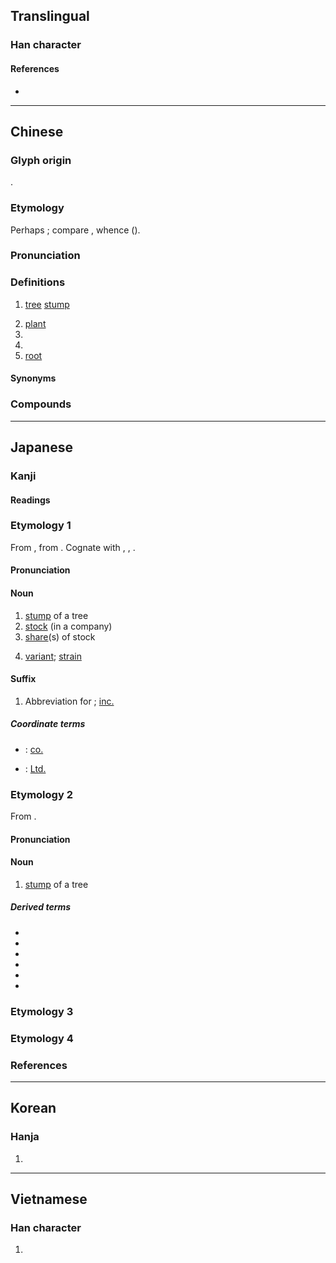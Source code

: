 {{character info}}
==Translingual==
{{Han stroke|[[File:株 - U+0682A - KanjiVG stroke order.svg]]}}

===Han character===
{{Han char|rn=75|rad=木|as=06|sn=10|four=45990|canj=DHJD|ids=⿰木朱}}

====References====
* {{Han ref|kx=0523.110|dkj=14723|dj=0911.090|hdz=21199.100|uh=682A|ud=26666|bh=AEE8|bd=44776}}

----

==Chinese==
{{zh-forms}}

===Glyph origin===
{{Han etym}}
{{Han compound|木|朱|ls=psc|c1=s|c2=p|t1=tree}}.

===Etymology===
Perhaps {{der|zh|aav}}; compare {{cog|mkh-pro|*ɟhooʔ||tree; wood}}, whence {{cog|mnw|ဆု}} ({{zh-ref|Schuessler, 2007}}).

===Pronunciation===
{{zh-pron
|m=zhū
|c=zyu1
|mn=xm,qz,tw:tu/zz,twv:ti/xm,qz,tw:chu
|mn-t=du1/zu1
|mn-t_note=du1 - vernacular; zu1 - literary
|mc=y
|oc=y
|ma=
|cat=n,cls
}}

===Definitions===
{{zh-hanzi}}

# [[tree]] [[stump]]
#: {{zh-x|守株待兔|{{q|literally}} to watch a '''tree stump''' waiting for a rabbit}}
# [[plant]]
# {{zh-classifier|[[plant]]s}}
# {{zh-classifier|[[virus]]es}}
# [[root]]

====Synonyms====
{{zh-dial|棵}}

===Compounds===
{{zh-der|守株伺兔|分株繁殖|幼株|守株待兔|劣株|伏櫪守株|株式會社|杜門株守|株距|根株|株送徒|株戮|朽株枯木|株林|株連|株塊|病株|株守|植株|枯木朽株|雌雄同株|雌雄異株|雄株|五株|削株掘根|守株|宋株|待兔守株|攣株|朽株|枯株|枯株朽木|株坐|株引|株待|株拘|株木|株枸|株柢|株楹|株榾|株檽|株櫱|株累|株翦|株聯|株蔓|株連蔓引|株選|株離|株駒|根株牽連|根株結盤|根株附麗|根連株拔|根連株逮|榛株|槃木朽株|樹株|橛株駒|母株|犀株|粗株大葉|荊株|蔓引株求|蔓引株連|蟠木朽株|蟠株|赤株|連株|避株|避株鳥|陶令株|桑株}}

{{zh-cat|Elementary}}

----

==Japanese==

===Kanji===
{{ja-kanji|grade=6|rs=木06}}

====Readings====
{{ja-readings
|goon=ちゅう<ちゆう
|kanon=ちゅう<ちゆう
|kanyoon=しゅ<しゆ
|kun=かぶ-
}}

{{wikipedia|lang=ja}}

===Etymology 1===
{{ja-kanjitab|かぶ|yomi=k}}
From {{inh|ja|ojp|sort=かぶ|-}}, from {{inh|ja|jpx-pro|sort=かぶ|*kampu}}. Cognate with {{cog|xug|株|tr=かぶー, khabū}}, {{cog|ryn|株|tr=がぶ, gabu}}, {{cog|ryu|株|tr=かぶ, kabu}}.

====Pronunciation====
{{ja-pron|yomi=k|かぶ|acc=0|acc_ref=DJR,NHK}}

====Noun====
{{ja-noun|かぶ}}

# [[stump]] of a tree
# [[stock]] (in a company)
# [[share]](s) of stock
# {{lb|ja|virology}} [[variant]]; [[strain]]
#: {{ja-usex|デルタ'''株'''|デルタ-'''かぶ'''|delta '''variant''' ([[COVID-19]])}}

====Suffix====
{{ja-pos|suffix|かぶ}}

# Abbreviation for {{ja-r|株%式 会%社|かぶ%しき がい%しゃ|stock company}}; [[inc.]]

=====Coordinate terms=====
* {{ja-r|社|しゃ}}: [[co.]]
* {{ja-r|有|ゆう}}: [[Ltd.]]

===Etymology 2===
{{ja-kanjitab|しゅ|yomi=kanyoon}}
From {{bor|ja|ltc|-|sort=しゅ}} {{m|zh|株|tr=trju}}.

====Pronunciation====
{{ja-pron|yomi=kanyoon|しゅ|acc=1|acc_ref=DJR}}

====Noun====
{{ja-noun|しゅ}}

# [[stump]] of a tree

=====Derived terms=====
{{der-top}}
* {{ja-r|岩%株|がん%しゅ}}
* {{ja-r|雌%雄%異%株|し%ゆう%い%しゅ}}
* {{ja-r|雌%雄%同%株|し%ゆう%どう%しゅ}}
* {{ja-r|雌%雄%別%株|し%ゆう%べっ%しゅ}}
* {{ja-r|守%株|しゅ%しゅ}}
* {{ja-r|株を削り根を掘る|しゅ を けずり ね を ほる}}
{{der-bottom}}

===Etymology 3===
{{ja-kanjitab|くい|yomi=k}}
{{ja-see|くい}}

===Etymology 4===
{{ja-kanjitab|くいぜ|yomi=k}}
{{ja-see|くいぜ}}

===References===
<references/>

----

==Korean==

===Hanja===
{{ko-hanja|그루|주}}

# {{hanja form of|주|[[stump]] of a [[tree]]}}

----

==Vietnamese==

===Han character===
{{vi-readings|reading=chò, châu, chu|rs=木06}}

# {{rfdef|vi|sort=木06}}
